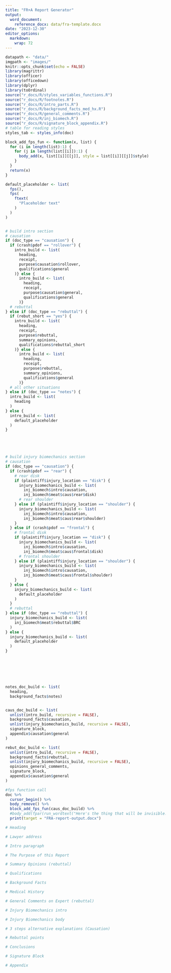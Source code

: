 ```yaml
---
title: "FR+A Report Generator"
output: 
  word_document:
    reference_docx: data/fra-template.docx
date: "2023-12-30"
editor_options: 
  markdown: 
    wrap: 72
---
```


```r
datapath <- "data/"
imgpath <- "images/"
knitr::opts_chunk$set(echo = FALSE)
library(magrittr)
library(officer)
library(officedown)
library(dplyr)
library(toOrdinal)
source("r_docs/R/styles_variables_functions.R")
source("r_docs/R/footnotes.R")
source("r_docs/R/intro_parts.R")
source("r_docs/R/background_facts_med_hx.R")
source("r_docs/R/general_comments.R")
source("r_docs/R/inj_biomech.R")
source("r_docs/R/signature_block_appendix.R")
# table for reading styles
styles_tab <- styles_info(doc)
```

```r
block_add_fps_fun <- function(x, list) {
  for (i in length(list):1) {
    for (j in length(list[[i]]):1) {
      body_add(x, list[[i]][[j]], style = list[[i]][[j]]$style)
    }
  }
  return(x)
}
```

```r

default_placeholder <- list(
  fps(),
  fps(
    ftext(
      "Placeholder text"
    )
  )
)


# build intro section
# causation
if (doc_type == "causation") {
  if (crash$pdof == "rollover") {
    intro_build <- list(
      heading,
      receipt,
      purpose$causation$rollover,
      qualifications$general
    )} else {
      intro_build <- list(
        heading,
        receipt,
        purpose$causation$general,
        qualifications$general
      )}
  # rebuttal
} else if (doc_type == "rebuttal") {
  if (rebut_short == "yes") {
    intro_build <- list(
      heading,
      receipt,
      purpose$rebuttal,
      summary_opinions,
      qualifications$rebuttal_short
    )} else {
      intro_build <- list(
        heading,
        receipt,
        purpose$rebuttal,
        summary_opinions,
        qualifications$general
      )}
  # all other situations
} else if (doc_type == "notes") {
  intro_build <- list(
    heading
  )
} else {
  intro_build <- list(
    default_placeholder
  )
}





# build injury biomechanics section
# causation
if (doc_type == "causation") {
  if (crash$pdof == "rear") {
    # rear disk
    if (plaintiff$injury_location == "disk") {
      injury_biomechanics_build <- list(
        inj_biomech$intro$causation,
        inj_biomech$meat$caus$rear$disk)
      # rear shoulder
    } else if (plaintiff$injury_location == "shoulder") {
      injury_biomechanics_build <- list(
        inj_biomech$intro$causation,
        inj_biomech$meat$caus$rear$shoulder)
    }
  } else if (crash$pdof == "frontal") {
    # frontal disk
    if (plaintiff$injury_location == "disk") {
      injury_biomechanics_build <- list(
        inj_biomech$intro$causation,
        inj_biomech$meat$caus$frontal$disk)
      # frontal shoulder
    } else if (plaintiff$injury_location == "shoulder") {
      injury_biomechanics_build <- list(
        inj_biomech$intro$causation,
        inj_biomech$meat$caus$frontal$shoulder)
    }
  } else {
    injury_biomechanics_build <- list(
      default_placeholder
    )
  }
  # rebuttal
} else if (doc_type == "rebuttal") {
  injury_biomechanics_build <- list(
    inj_biomech$meat$rebuttal$BRC
  )
} else {
  injury_biomechanics_build <- list(
    default_placeholder
  )
}







notes_doc_build <- list(
  heading, 
  background_facts$notes)


caus_doc_build <- list(
  unlist(intro_build, recursive = FALSE),
  background_facts$causation,
  unlist(injury_biomechanics_build, recursive = FALSE),
  signature_block,
  appendix$causation$general
)

rebut_doc_build <- list(
  unlist(intro_build, recursive = FALSE),
  background_facts$rebuttal,
  unlist(injury_biomechanics_build, recursive = FALSE),
  opinions_general_comments,
  signature_block,
  appendix$causation$general
)
```

```r
#fps function call
doc %>%
  cursor_begin() %>%
  body_remove() %>%
  block_add_fps_fun(caus_doc_build) %>%
  #body_add(fpar(run_wordtext("Here's the thing that will be invisible!"))) %>%
  print(target = "FRA-report-output.docx")

```

```r
# Heading

# Lawyer address

# Intro paragraph

# The Purpose of this Report

# Summary Opinions (rebuttal)

# Qualifications

# Background Facts

# Medical History

# General Comments on Expert (rebuttal)

# Injury Biomechanics intro

# Injury Biomechanics body

# 3 steps alternative explanations (Causation)

# Rebuttal points

# Conclusions

# Signature Block

# Appendix

```
